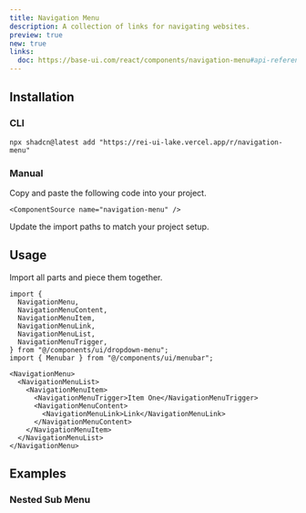 ```yaml
---
title: Navigation Menu
description: A collection of links for navigating websites.
preview: true
new: true
links:
  doc: https://base-ui.com/react/components/navigation-menu#api-reference
---
```


<ComponentTabs name="navigation-menu-demo" />

## Installation

### CLI

```package-install
npx shadcn@latest add "https://rei-ui-lake.vercel.app/r/navigation-menu"
```

### Manual

<Steps>

  <Step>
    Copy and paste the following code into your project.

    <ComponentSource name="navigation-menu" />

  </Step>
  
  <Step>Update the import paths to match your project setup.</Step>

</Steps>

## Usage

Import all parts and piece them together.

```tsx
import {
  NavigationMenu,
  NavigationMenuContent,
  NavigationMenuItem,
  NavigationMenuLink,
  NavigationMenuList,
  NavigationMenuTrigger,
} from "@/components/ui/dropdown-menu";
import { Menubar } from "@/components/ui/menubar";
```

```tsx
<NavigationMenu>
  <NavigationMenuList>
    <NavigationMenuItem>
      <NavigationMenuTrigger>Item One</NavigationMenuTrigger>
      <NavigationMenuContent>
        <NavigationMenuLink>Link</NavigationMenuLink>
      </NavigationMenuContent>
    </NavigationMenuItem>
  </NavigationMenuList>
</NavigationMenu>
```

## Examples

### Nested Sub Menu

<ComponentTabs name="navigation-menu-nested" />
